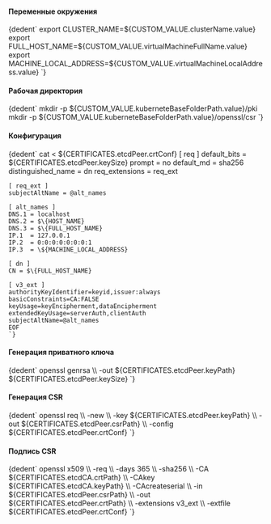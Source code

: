 

<h4>Переменные окружения</h4>
<CodeBlock language="bash">
  {dedent`
        export CLUSTER_NAME=${CUSTOM_VALUE.clusterName.value}
        export FULL_HOST_NAME=${CUSTOM_VALUE.virtualMachineFullName.value}
        export MACHINE_LOCAL_ADDRESS=${CUSTOM_VALUE.virtualMachineLocalAddress.value}
    `}
</CodeBlock>

<h4>Рабочая директория</h4>
<CodeBlock language="bash">
  {dedent`
        mkdir -p ${CUSTOM_VALUE.kuberneteBaseFolderPath.value}/pki
        mkdir -p ${CUSTOM_VALUE.kuberneteBaseFolderPath.value}/openssl/csr
    `}
</CodeBlock>

<h4>Конфигурация</h4>
<CodeBlock language="bash">
  {dedent`
    cat <<EOF > ${CERTIFICATES.etcdPeer.crtConf}
    [ req ]
    default_bits        = ${CERTIFICATES.etcdPeer.keySize}
    prompt              = no
    default_md          = sha256
    distinguished_name  = dn
    req_extensions      = req_ext

    [ req_ext ]
    subjectAltName = @alt_names

    [ alt_names ]
    DNS.1 = localhost
    DNS.2 = $\{HOST_NAME}
    DNS.3 = $\{FULL_HOST_NAME}
    IP.1  = 127.0.0.1
    IP.2  = 0:0:0:0:0:0:0:1
    IP.3  = \${MACHINE_LOCAL_ADDRESS}

    [ dn ]
    CN = $\{FULL_HOST_NAME}

    [ v3_ext ]
    authorityKeyIdentifier=keyid,issuer:always
    basicConstraints=CA:FALSE
    keyUsage=keyEncipherment,dataEncipherment
    extendedKeyUsage=serverAuth,clientAuth
    subjectAltName=@alt_names
    EOF
    `}
</CodeBlock>

<h4>Генерация приватного ключа</h4>
<CodeBlock language="bash">
  {dedent`
    openssl genrsa \\
      -out ${CERTIFICATES.etcdPeer.keyPath} ${CERTIFICATES.etcdPeer.keySize}
    `}
</CodeBlock>

<h4>Генерация CSR</h4>
<CodeBlock language="bash">
  {dedent`
    openssl req \\
      -new \\
      -key ${CERTIFICATES.etcdPeer.keyPath} \\
      -out ${CERTIFICATES.etcdPeer.csrPath} \\
      -config ${CERTIFICATES.etcdPeer.crtConf}
    `}
</CodeBlock>

<h4>Подпись CSR</h4>
<CodeBlock language="bash">
  {dedent`
    openssl x509 \\
      -req \\
      -days 365 \\
      -sha256 \\
      -CA ${CERTIFICATES.etcdCA.crtPath} \\
      -CAkey ${CERTIFICATES.etcdCA.keyPath} \\
      -CAcreateserial \\
      -in ${CERTIFICATES.etcdPeer.csrPath} \\
      -out ${CERTIFICATES.etcdPeer.crtPath} \\
      -extensions v3_ext \\
      -extfile ${CERTIFICATES.etcdPeer.crtConf}
    `}
</CodeBlock>

